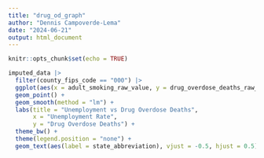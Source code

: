 ```yaml
---
title: "drug_od_graph"
author: "Dennis Campoverde-Lema"
date: "2024-06-21"
output: html_document
---
```


```r
knitr::opts_chunk$set(echo = TRUE)
```


```r
imputed_data |> 
  filter(county_fips_code == "000") |> 
  ggplot(aes(x = adult_smoking_raw_value, y = drug_overdose_deaths_raw_value, color = state_abbreviation)) +
  geom_point() +
  geom_smooth(method = "lm") +
  labs(title = "Unemployment vs Drug Overdose Deaths",
       x = "Unemployment Rate",
       y = "Drug Overdose Deaths") +
  theme_bw() +
  theme(legend.position = "none") +
  geom_text(aes(label = state_abbreviation), vjust = -0.5, hjust = 0.5)
```

